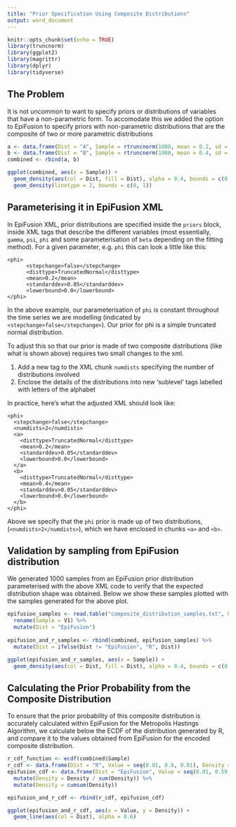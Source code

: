 ```yaml
---
title: "Prior Specification Using Composite Distributions"
output: word_document
---
```


```r
knitr::opts_chunk$set(echo = TRUE)
library(truncnorm)
library(ggplot2)
library(magrittr)
library(dplyr)
library(tidyverse)
```

## The Problem

It is not uncommon to want to specify priors or distributions of variables that have a non-parametric form. To accomodate this we added the option to EpiFusion to specify priors with non-parametric distributions that are the composite of two or more parametric distributions

```r
a <- data.frame(Dist = "A", Sample = rtruncnorm(1000, mean = 0.2, sd = 0.05, a = 0, b = 1))
b <- data.frame(Dist = "B", Sample = rtruncnorm(1000, mean = 0.4, sd = 0.05, a = 0, b = 1))
combined <- rbind(a, b)

ggplot(combined, aes(x = Sample)) +
  geom_density(aes(col = Dist, fill = Dist), alpha = 0.4, bounds = c(0, 1)) +
  geom_density(linetype = 2, bounds = c(0, 1))

```

## Parameterising it in EpiFusion XML
In EpiFusion XML, prior distributions are specified inside the `priors` block, inside XML tags that describe the different variables (most essentially, `gamma`, `psi`, `phi` and some parameterisation of `beta` depending on the fitting method). For a given parameter, e.g. `phi` this can look a little like this:

```
<phi>
      <stepchange>false</stepchange>
      <disttype>TruncatedNormal</disttype>
      <mean>0.2</mean>
      <standarddev>0.05</standarddev>
      <lowerbound>0.0</lowerbound>
</phi>
```

In the above example, our parameterisation of `phi` is constant throughout the time series we are modelling (indicated by `<stepchange>false</stepchange>`). Our prior for phi is a simple truncated normal distribution.

To adjust this so that our prior is made of two composite distributions (like what is shown above) requires two small changes to the xml.

1. Add a new tag to the XML chunk `numdists` specifying the number of distributions involved
2. Enclose the details of the distributions into new 'sublevel' tags labelled with letters of the alphabet

In practice, here's what the adjusted XML should look like:

```
<phi>
  <stepchange>false</stepchange>
  <numdists>2</numdists>
  <a>
    <disttype>TruncatedNormal</disttype>
    <mean>0.2</mean>
    <standarddev>0.05</standarddev>
    <lowerbound>0.0</lowerbound>
  </a>
  <b>
    <disttype>TruncatedNormal</disttype>
    <mean>0.4</mean>
    <standarddev>0.05</standarddev>
    <lowerbound>0.0</lowerbound>
  </b>
</phi>
```
Above we specify that the `phi` prior is made up of two distributions, (`<numdists>2</numdists>`), which we have enclosed in chunks `<a>` and `<b>`.

## Validation by sampling from EpiFusion distribution
We generated 1000 samples from an EpiFusion prior distribution parameterised with the above XML code to verify that the expected distribution shape was obtained. Below we show these samples plotted with the samples generated for the above plot.

```r
epifusion_samples <- read.table("composite_distribution_samples.txt", header = F) %>%
  rename(Sample = V1) %>%
  mutate(Dist = "EpiFusion")
  
epifusion_and_r_samples <- rbind(combined, epifusion_samples) %>%
  mutate(Dist = ifelse(Dist != "EpiFusion", "R", Dist))

ggplot(epifusion_and_r_samples, aes(x = Sample)) +
  geom_density(aes(col = Dist, fill = Dist), alpha = 0.4, bounds = c(0, 1)) 

```

## Calculating the Prior Probability from the Composite Distribution

To ensure that the prior probability of this composite distribution is accurately calculated within EpiFusion for the Metropolis Hastings Algorithm, we calculate below the ECDF of the distribution generated by R, and compare it to the values obtained from EpiFusion for the encoded composite distribution.

``` r
r_cdf_function <- ecdf(combined$Sample)
r_cdf <- data.frame(Dist = "R", Value = seq(0.01, 0.6, 0.01), Density = r_cdf_function(seq(0.01, 0.6, 0.01)))
epifusion_cdf <- data.frame(Dist = "EpiFusion", Value = seq(0.01, 0.59, 0.01), Density =  read.table("composite_distribution_density.txt", header = F)[,1]) %>%
  mutate(Density = Density / sum(Density)) %>%
  mutate(Density = cumsum(Density))

epifusion_and_r_cdf <- rbind(r_cdf, epifusion_cdf)

ggplot(epifusion_and_r_cdf, aes(x = Value, y = Density)) +
  geom_line(aes(col = Dist), alpha = 0.6)

```









